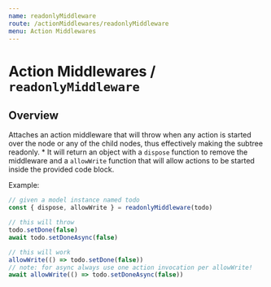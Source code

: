 ```yaml
---
name: readonlyMiddleware
route: /actionMiddlewares/readonlyMiddleware
menu: Action Middlewares
---
```


# Action Middlewares / `readonlyMiddleware`

## Overview

Attaches an action middleware that will throw when any action is started over the node or any of the child nodes, thus effectively making the subtree readonly. \* It will return an object with a `dispose` function to remove the middleware and a `allowWrite` function that will allow actions to be started inside the provided code block.

Example:

```ts
// given a model instance named todo
const { dispose, allowWrite } = readonlyMiddleware(todo)

// this will throw
todo.setDone(false)
await todo.setDoneAsync(false)

// this will work
allowWrite(() => todo.setDone(false))
// note: for async always use one action invocation per allowWrite!
await allowWrite(() => todo.setDoneAsync(false))
```
